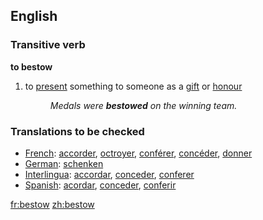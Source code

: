 ==English==
===Transitive verb===
'''to bestow'''
# to [[present]] something to someone as a [[gift]] or [[honour]]
#:''Medals were '''bestowed''' on the winning team.''

=== Translations to be checked === 
*[[French]]: [[accorder]], [[octroyer]], [[conférer]], [[concéder]], [[donner]]
*[[German]]: [[schenken]] 
*[[Interlingua]]: [[accordar]], [[conceder]], [[conferer]] 
*[[Spanish]]: [[acordar]], [[conceder]], [[conferir]]

[[fr:bestow]]
[[zh:bestow]]